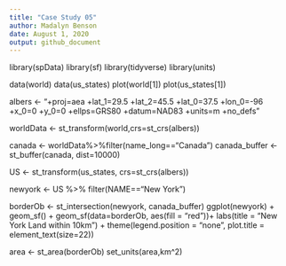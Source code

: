```yaml
---
title: "Case Study 05"
author: Madalyn Benson
date: August 1, 2020
output: github_document
---
```

 library(spData)
 library(sf)
 library(tidyverse)
 library(units)
 
 data(world)
 data(us_states)
 plot(world[1])
 plot(us_states[1])
 
albers <- "+proj=aea +lat_1=29.5 +lat_2=45.5 +lat_0=37.5 +lon_0=-96 +x_0=0 +y_0=0 +ellps=GRS80 +datum=NAD83 +units=m +no_defs"

worldData <- st_transform(world,crs=st_crs(albers))
 
canada <- worldData%>%filter(name_long=="Canada")
canada_buffer <- st_buffer(canada, dist=10000)

US <- st_transform(us_states, crs=st_crs(albers))

newyork <- US %>% filter(NAME=="New York")

borderOb <- st_intersection(newyork, canada_buffer)
ggplot(newyork) +
  geom_sf() +
  geom_sf(data=borderOb, aes(fill = "red"))+
  labs(title = "New York Land within 10km") +
  theme(legend.position = "none", plot.title = element_text(size=22)) 

  
area <- st_area(borderOb)
set_units(area,km^2)

  